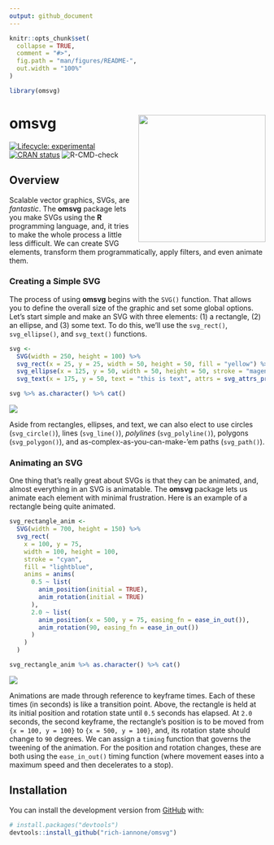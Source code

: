 ```yaml
---
output: github_document
---
```


<!-- README.md is generated from README.Rmd. Please edit that file -->

```r
knitr::opts_chunk$set(
  collapse = TRUE,
  comment = "#>",
  fig.path = "man/figures/README-",
  out.width = "100%"
)

library(omsvg)
```

# omsvg <img src="man/figures/logo.svg" align="right" height="250px" />

<!-- badges: start -->
[![Lifecycle: experimental](https://img.shields.io/badge/lifecycle-experimental-orange.svg)](https://www.tidyverse.org/lifecycle/#experimental)
[![CRAN status](https://www.r-pkg.org/badges/version/omsvg)](https://CRAN.R-project.org/package=omsvg)
![R-CMD-check](https://github.com/rich-iannone/omsvg/workflows/R-CMD-check/badge.svg)
<!-- badges: end -->

## Overview

Scalable vector graphics, SVGs, are *fantastic*. The **omsvg** package lets you make SVGs using the **R** programming language, and, it tries to make the whole process a little less difficult. We can create SVG elements, transform them programmatically, apply filters, and even animate them.

### Creating a Simple SVG

The process of using **omsvg** begins with the `SVG()` function. That allows you to define the overall size of the graphic and set some global options. Let's start simple and make an SVG with three elements: (1) a rectangle, (2) an ellipse, and (3) some text. To do this, we'll use the `svg_rect()`, `svg_ellipse()`, and `svg_text()` functions.

```r
svg <- 
  SVG(width = 250, height = 100) %>%
  svg_rect(x = 25, y = 25, width = 50, height = 50, fill = "yellow") %>%
  svg_ellipse(x = 125, y = 50, width = 50, height = 50, stroke = "magenta") %>%
  svg_text(x = 175, y = 50, text = "this is text", attrs = svg_attrs_pres(font_family = "Helvetica"))
```

```r
svg %>% as.character() %>% cat()
```

<img src="man/figures/example_1.svg" align="center" />

Aside from rectangles, ellipses, and text, we can also elect to use circles (`svg_circle()`), lines (`svg_line()`), *polylines* (`svg_polyline()`), polygons (`svg_polygon()`), and as-complex-as-you-can-make-'em paths (`svg_path()`).

### Animating an SVG

One thing that's really great about SVGs is that they can be animated, and, almost everything in an SVG is animatable. The **omsvg** package lets us animate each element with minimal frustration. Here is an example of a rectangle being quite animated.

```r
svg_rectangle_anim <- 
  SVG(width = 700, height = 150) %>%
  svg_rect(
    x = 100, y = 75,
    width = 100, height = 100,
    stroke = "cyan",
    fill = "lightblue",
    anims = anims(
      0.5 ~ list(
        anim_position(initial = TRUE),
        anim_rotation(initial = TRUE)
      ),
      2.0 ~ list(
        anim_position(x = 500, y = 75, easing_fn = ease_in_out()),
        anim_rotation(90, easing_fn = ease_in_out())
      )
    )
  )
```

```r
svg_rectangle_anim %>% as.character() %>% cat()
```

<img src="man/figures/example_2.svg" align="center" />

Animations are made through reference to keyframe times. Each of these times (in seconds) is like a transition point. Above, the rectangle is held at its initial position and rotation state until `0.5` seconds has elapsed. At `2.0` seconds, the second keyframe, the rectangle's position is to be moved from `{x = 100, y = 100}` to `{x = 500, y = 100}`, and, its rotation state should change to `90` degrees. We can assign a `timing` function that governs the tweening of the animation. For the position and rotation changes, these are both using the `ease_in_out()` timing function (where movement eases into a maximum speed and then decelerates to a stop).

## Installation

You can install the development version from [GitHub](https://github.com/) with:

```r
# install.packages("devtools")
devtools::install_github("rich-iannone/omsvg")
```
